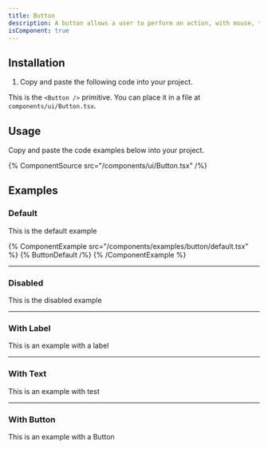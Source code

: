 ```yaml
---
title: Button
description: A button allows a user to perform an action, with mouse, touch, and keyboard interactions.
isComponent: true
---
```


## Installation

1. Copy and paste the following code into your project.

This is the `<Button />` primitive. You can place it in a file at `components/ui/Button.tsx`.

## Usage

Copy and paste the code examples below into your project.

{% ComponentSource src="/components/ui/Button.tsx" /%}

## Examples

### Default

This is the default example

{% ComponentExample src="/components/examples/button/default.tsx" %}
{% ButtonDefault /%}
{% /ComponentExample %}

---

### Disabled

This is the disabled example

---

### With Label

This is an example with a label

---

### With Text

This is an example with test

---

### With Button

This is an example with a Button
